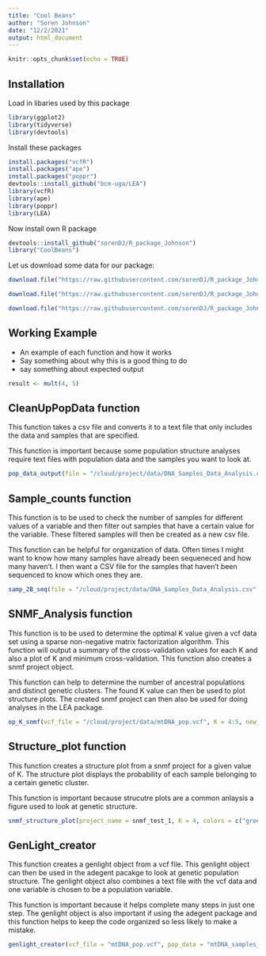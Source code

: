 ```yaml
---
title: "Cool Beans"
author: "Soren Johnson"
date: "12/2/2021"
output: html_document
---
```


```r
knitr::opts_chunk$set(echo = TRUE)
```

## Installation

Load in libaries used by this package
```r
library(ggplot2)
library(tidyverse)
library(devtools)
```

Install these packages
```r
install.packages("vcfR")
install.packages("ape")
install.packages("poppr")
devtools::install_github("bcm-uga/LEA")
library(vcfR)
library(ape)
library(poppr)
library(LEA)
```

Now install own R package

```r
devtools::install_github("sorenDJ/R_package_Johnson")
library("CoolBeans")
```

Let us download some data for our package:

```r
download.file("https://raw.githubusercontent.com/sorenDJ/R_package_Johnson/master/data/DNA_Samples_Data_Analysis.csv", destfile = "/cloud/project/Output_files/Downloaded_csv.csv")

download.file("https://raw.githubusercontent.com/sorenDJ/R_package_Johnson/master/data/mtDNA_samples_data.txt", destfile = "/cloud/project/data/mtDNA_samples_data.txt")

download.file("https://raw.githubusercontent.com/sorenDJ/R_package_Johnson/master/data/mtDNA_pop.vcf", destfile = "/cloud/project/data/mtDNA_pop.vcf")
```

## Working Example

+ An example of each function and how it works
+ Say something about why this is a good thing to do
+ say something about expected output

```r
result <- mult(4, 5)
```

## CleanUpPopData function

This function takes a csv file and converts it to a text file that only includes the data and samples that are specified.

This function is important because some population structure analyses require text files with population data and the samples you want to look at.

```r
pop_data_output(file = "/cloud/project/data/DNA_Samples_Data_Analysis.csv", columns = c(SJ_number, Species, sub_species), sample_col = SJ_number, samples = c("AR01", "AR02", "AR03"), NA_values = c("", "na"), output_file = "/cloud/project/Output_files/test_pop_data.txt")
```

## Sample_counts function

This function is to be used to check the number of samples for different values of a variable and then filter out samples that have a certain value for the variable. These filtered samples will then be created as a new csv file. 

This function can be helpful for organization of data. Often times I might want to know how many samples have already been sequeneced and how many haven't. I then want a CSV file for the samples that haven't been sequenced to know which ones they are.

```r
samp_2B_seq(file = "/cloud/project/data/DNA_Samples_Data_Analysis.csv", na_values = c("", "na"), col2count = strange_topology, output_csv = "/cloud/project/Output_files/test_output.csv", filter = c("yes", NA))
```

## SNMF_Analysis function

This function is to be used to determine the optimal K value given a vcf data set using a sparse non-negative matrix factorization algorithm. This function will output a summary of the cross-validation values for each K and also a plot of K and minimum cross-validation. This function also creates a snmf project object.

This function can help to determine the number of ancestral populations and distinct genetic clusters. The found K value can then be used to plot structure plots. The created snmf project can then also be used for doing analyses in the LEA package.

```r
op_K_snmf(vcf_file = "/cloud/project/data/mtDNA_pop.vcf", K = 4:5, new_name = "/cloud/project/Output_files/test_1.geno", repetitions = 2, project_name = "snmf_test_1")
```

## Structure_plot function

This function creates a structure plot from a snmf project for a given value of K. The structure plot displays the probability of each sample belonging to a certain genetic cluster.

This function is important because strucutre plots are a common anlaysis a figure used to look at genetic structure.

```r
snmf_structure_plot(project_name = snmf_test_1, K = 4, colors = c("green", "blue", "purple", "red"))
```

## GenLight_creator

This function creates a genlight object from a vcf file. This genlight object can then be used in the adegent pacakge to look at genetic population structure. The genlight object also combines a text file with the vcf data and one variable is chosen to be a population variable.

This function is important because it helps complete many steps in just one step. The genlight object is also important if using the adegent package and this function helps to keep the code organized so less likely to make a mistake.

```r
genlight_creator(vcf_file = "mtDNA_pop.vcf", pop_data = "mtDNA_samples_data.txt", genlight_name = "gl.test", pop_col = sub_species)
```

